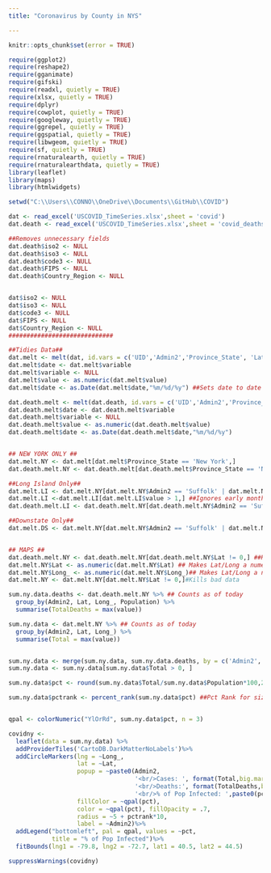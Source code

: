 ```yaml
---
title: "Coronavirus by County in NYS"

---
```


```r
knitr::opts_chunk$set(error = TRUE)
```


```r
require(ggplot2)
require(reshape2)
require(gganimate)
require(gifski)
require(readxl, quietly = TRUE)
require(xlsx, quietly = TRUE)
require(dplyr)
require(cowplot, quietly = TRUE)
require(googleway, quietly = TRUE)
require(ggrepel, quietly = TRUE)
require(ggspatial, quietly = TRUE)
require(libwgeom, quietly = TRUE)
require(sf, quietly = TRUE)
require(rnaturalearth, quietly = TRUE)
require(rnaturalearthdata, quietly = TRUE)
library(leaflet)
library(maps)
library(htmlwidgets)

setwd("C:\\Users\\CONNO\\OneDrive\\Documents\\GitHub\\COVID")

dat <- read_excel('USCOVID_TimeSeries.xlsx',sheet = 'covid')
dat.death <- read_excel('USCOVID_TimeSeries.xlsx',sheet = 'covid_deaths')

##Removes unnecessary fields
dat.death$iso2 <- NULL
dat.death$iso3 <- NULL
dat.death$code3 <- NULL
dat.death$FIPS <- NULL
dat.death$Country_Region <- NULL


dat$iso2 <- NULL
dat$iso3 <- NULL
dat$code3 <- NULL
dat$FIPS <- NULL
dat$Country_Region <- NULL 
#############################

##Tidies Data##
dat.melt <- melt(dat, id.vars = c('UID','Admin2','Province_State', 'Lat','Long_','Combined_Key'))
dat.melt$date <- dat.melt$variable
dat.melt$variable <- NULL
dat.melt$value <- as.numeric(dat.melt$value)
dat.melt$date <- as.Date(dat.melt$date,"%m/%d/%y") ##Sets date to date type

dat.death.melt <- melt(dat.death, id.vars = c('UID','Admin2','Province_State', 'Lat','Long_','Combined_Key','Population'))
dat.death.melt$date <- dat.death.melt$variable
dat.death.melt$variable <- NULL
dat.death.melt$value <- as.numeric(dat.death.melt$value)
dat.death.melt$date <- as.Date(dat.death.melt$date,"%m/%d/%y")


## NEW YORK ONLY ##
dat.melt.NY <- dat.melt[dat.melt$Province_State == 'New York',] 
dat.death.melt.NY <- dat.death.melt[dat.death.melt$Province_State == 'New York',] ##Removes all other States

##Long Island Only##
dat.melt.LI <- dat.melt.NY[dat.melt.NY$Admin2 == 'Suffolk' | dat.melt.NY$Admin2 == 'Nassau',]
dat.melt.LI <-dat.melt.LI[dat.melt.LI$value > 1,] ##Ignores early months
dat.death.melt.LI <- dat.death.melt.NY[dat.death.melt.NY$Admin2 == 'Suffolk' | dat.death.melt.NY$Admin2 == 'Nassau',]

##Downstate Only##
dat.melt.DS <- dat.melt.NY[dat.melt.NY$Admin2 == 'Suffolk' | dat.melt.NY$Admin2 == 'Nassau'|dat.melt.NY$Admin2 == 'New York'|dat.melt.NY$Admin2 == 'Westchester'|dat.melt.NY$Admin2 == 'Rockland'|dat.melt.NY$Admin2 == 'Orange',]


## MAPS ##
dat.death.melt.NY <- dat.death.melt.NY[dat.death.melt.NY$Lat != 0,] ##Kills bad data
dat.melt.NY$Lat <- as.numeric(dat.melt.NY$Lat) ## Makes Lat/Long a numeric
dat.melt.NY$Long_ <- as.numeric(dat.melt.NY$Long_)## Makes Lat/Long a numeric
dat.melt.NY <- dat.melt.NY[dat.melt.NY$Lat != 0,]#Kills bad data

sum.ny.data.deaths <- dat.death.melt.NY %>% ## Counts as of today
  group_by(Admin2, Lat, Long_, Population) %>%
  summarise(TotalDeaths = max(value))

sum.ny.data <- dat.melt.NY %>% ## Counts as of today
  group_by(Admin2, Lat, Long_) %>%
  summarise(Total = max(value))


sum.ny.data <- merge(sum.ny.data, sum.ny.data.deaths, by = c('Admin2','Lat','Long_'))
sum.ny.data <- sum.ny.data[sum.ny.data$Total > 0, ]

sum.ny.data$pct <- round(sum.ny.data$Total/sum.ny.data$Population*100,2) ## Percent of population

sum.ny.data$pctrank <- percent_rank(sum.ny.data$pct) ##Pct Rank for size of markers


qpal <- colorNumeric("YlOrRd", sum.ny.data$pct, n = 3)

covidny <- 
  leaflet(data = sum.ny.data) %>%
  addProviderTiles('CartoDB.DarkMatterNoLabels')%>%
  addCircleMarkers(lng = ~Long_, 
                   lat = ~Lat,
                   popup = ~paste0(Admin2,
                                   '<br/>Cases: ', format(Total,big.mark=","),
                                   '<br/>Deaths:', format(TotalDeaths,big.mark=","),
                                   '<br/>% of Pop Infected: ',paste0(pct,"%")),
                   fillColor = ~qpal(pct),
                   color = ~qpal(pct), fillOpacity = .7,
                   radius = ~5 + pctrank*10,
                   label = ~Admin2)%>%
  addLegend("bottomleft", pal = qpal, values = ~pct,
            title = "% of Pop Infected")%>%
  fitBounds(lng1 = -79.8, lng2 = -72.7, lat1 = 40.5, lat2 = 44.5)


```


```r
suppressWarnings(covidny)
```